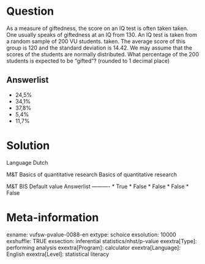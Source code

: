 Question
========
As a measure of giftedness, the score on an IQ test is often taken taken. One usually speaks of giftedness at an IQ from 130.  An IQ test is taken from a random sample of 200 VU students. taken. The average score of this group is 120 and the standard deviation is 14.42. We may assume that the scores of the students are normally distributed. What percentage of the 200 students is expected to be "gifted"? (rounded to 1 decimal place)

Answerlist
----------
* 24,5%
* 34,1%
* 37,8%
* 5,4%
* 11,7%

Solution
========

Language Dutch

M&T Basics of quantitative research Basics of quantitative research

M&T BIS Default value
Answerlist
----------
* True
* False
* False
* False
* False

Meta-information
================
exname: vufsw-pvalue-0088-en
extype: schoice
exsolution: 10000
exshuffle: TRUE
exsection: inferential statistics/nhst/p-value
exextra[Type]: performing analysis
exextra[Program]: calculator
exextra[Language]: English
exextra[Level]: statistical literacy

